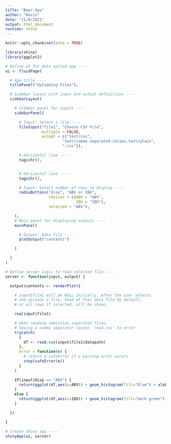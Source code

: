 ```yaml
---
title: "Beer App"
author: "Kevin"
date: "11/8/2021"
output: html_document
runtime: shiny
---
```


```r
knitr::opts_chunk$set(echo = TRUE)
```

```r

library(shiny)
library(ggplot2)

# Define UI for data upload app ----
ui <- fluidPage(

  # App title ----
  titlePanel("Uploading Files"),

  # Sidebar layout with input and output definitions ----
  sidebarLayout(

    # Sidebar panel for inputs ----
    sidebarPanel(

      # Input: Select a file ----
      fileInput("file1", "Choose CSV File",
                multiple = FALSE,
                accept = c("text/csv",
                         "text/comma-separated-values,text/plain",
                         ".csv")),

      # Horizontal line ----
      tags$hr(),


      # Horizontal line ----
      tags$hr(),

      # Input: Select number of rows to display ----
      radioButtons("disp", "ABV or IBU",
                   choices = c(ABV = "ABV",
                               IBU = "IBU"),
                   selected = "ABV"),

    ),
    # Main panel for displaying outputs ----
    mainPanel(

      # Output: Data file ----
      plotOutput("contents")

    )

  )
)

# Define server logic to read selected file ----
server <- function(input, output) {

  output$contents <- renderPlot({

    # input$file1 will be NULL initially. After the user selects
    # and uploads a file, head of that data file by default,
    # or all rows if selected, will be shown.

    req(input$file1)

    # when reading semicolon separated files,
    # having a comma separator causes `read.csv` to error
    tryCatch(
      {
        df <- read.csv(input$file1$datapath)
      },
      error = function(e) {
        # return a safeError if a parsing error occurs
        stop(safeError(e))
      }
    )

    if(input$disp == "ABV") {
      return(ggplot(df,aes(x=ABV)) + geom_histogram(fill="blue") + xlab("ABV") + ylab("Count") + ggtitle("ABV Distribution"))
    }
    else {
      return(ggplot(df,aes(x=IBU)) + geom_histogram(fill="dark green") + xlab("IBU") + ylab("Count") + ggtitle("IBU Distribution"))
    }

  })

}

# Create Shiny app ----
shinyApp(ui, server)
```


